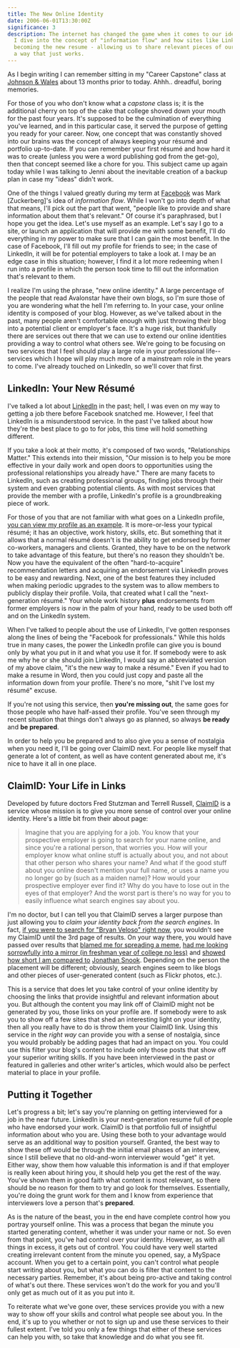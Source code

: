 ```yaml
---
title: The New Online Identity
date: 2006-06-01T13:30:00Z
significance: 3
description: The internet has changed the game when it comes to our identities.
  I dive into the concept of "information flow" and how sites like LinkedIn are
  becoming the new resume - allowing us to share relevant pieces of ourselves in
  a way that just works.
---
```


As I begin writing I can remember sitting in my "Career Capstone" class at [Johnson & Wales][1] about 13 months prior to today. Ahhh.. dreadful, boring memories.

For those of you who don't know what a _capstone_ class is; it is the additional cherry on top of the cake that college shoved down your mouth for the past four years. It's supposed to be the culmination of everything you've learned, and in this particular case, it served the purpose of getting you ready for your career. Now, one concept that was constantly shoved into our brains was the concept of always keeping your r&#233;sum&#233; and portfolio up-to-date. If you can remember your first r&#233;sum&#233; and how hard it was to create (unless you were a word publishing god from the get-go), then that concept seemed like a chore for you. This subject came up again today while I was talking to Jenni about the inevitable creation of a backup plan in case my "ideas" didn't work.

<dialog>
<dt>Jenni</dt>
<dd>I thought you'd be updating your r&#233;sum&#233;.</dd>
<dt>Bryan</dt>
<dd>But I have my LinkedIn profile, everything is already there.</dd>
</dialog>

One of the things I valued greatly during my term at [Facebook][2] was Mark [Zuckerberg]'s idea of _information flow_. While I won't go into depth of what that means, I'll pick out the part that went, "people like to provide and share information about them that's relevant." Of course it's paraphrased, but I hope you get the idea. Let's use myself as an example. Let's say I go to a site, or launch an application that will provide me with some benefit, I'll do everything in my power to make sure that I can gain the most benefit. In the case of Facebook, I'll fill out my profile for friends to see; in the case of LinkedIn, it will be for potential employers to take a look at. I may be an edge case in this situation; however, I find it a lot more redeeming when I run into a profile in which the person took time to fill out the information that's relevant to them.

I realize I'm using the phrase, "new online identity." A large percentage of the people that read Avalonstar have their own blogs, so I'm sure those of you are wondering what the hell I'm referring to. In your case, your online identity is composed of your blog. However, as we've talked about in the past, many people aren't comfortable enough with just throwing their blog into a potential client or employer's face. It's a huge risk, but thankfully there are services out there that we can use to extend our online identities providing a way to control what others see. We're going to be focusing on two services that I feel should play a large role in your professional life--services which I hope will play much more of a mainstream role in the years to come. I've already touched on LinkedIn, so we'll cover that first.

## LinkedIn: Your New R&#233;sum&#233;

I've talked a lot about [LinkedIn][2] in the past; hell, I was even on my way to getting a job there before Facebook snatched me. However, I feel that LinkedIn is a misunderstood service. In the past I've talked about how they're the best place to go to for jobs, this time will hold something different.

If you take a look at their motto, it's composed of two words, "Relationships Matter." This extends into their mission, "Our mission is to help you be more effective in your daily work and open doors to opportunities using the professional relationships you already have." There are many facets to LinkedIn, such as creating professional groups, finding jobs through their system and even grabbing potential clients. As with most services that provide the member with a profile, LinkedIn's profile is a groundbreaking piece of work.

For those of you that are not familiar with what goes on a LinkedIn profile, [you can view my profile as an example][3]. It is more-or-less your typical r&#233;sum&#233;; it has an objective, work history, skills, etc. But something that it allows that a normal r&#233;sum&#233; doesn't is the ability to get endorsed by former co-workers, managers and clients. Granted, they have to be on the network to take advantage of this feature, but there's no reason they shouldn't be. Now you have the equivalent of the often "hard-to-acquire" recommendation letters and acquiring an endorsement via LinkedIn proves to be easy and rewarding. Next, one of the best features they included when making periodic upgrades to the system was to allow members to publicly display their profile. Voila, that created what I call the "next-generation r&#233;sum&#233;." Your whole work history **plus** endorsements from former employers is now in the palm of your hand, ready to be used both off and on the LinkedIn system.

When I've talked to people about the use of LinkedIn, I've gotten responses along the lines of being the "Facebook for professionals." While this holds true in many cases, the power the LinkedIn profile can give you is bound only by what you put in it and what you use it for. If somebody were to ask me why he or she should join LinkedIn, I would say an abbreviated version of my above claim, "it's the new way to make a r&#233;sum&#233;." Even if you had to make a resume in Word, then you could just copy and paste all the information down from your profile. There's no more, "shit I've lost my r&#233;sum&#233;" excuse.

If you're not using this service, then **you're missing out**, the same goes for those people who have half-assed their profile. You've seen through my recent situation that things don't always go as planned, so always **be ready** and **be prepared**.

In order to help you be prepared and to also give you a sense of nostalgia when you need it, I'll be going over ClaimID next. For people like myself that generate a lot of content, as well as have content generated about me, it's nice to have it all in one place.

## ClaimID: Your Life in Links

Developed by future doctors Fred Stutzman and Terrell Russell, [ClaimID][4] is a service whose mission is to give you more sense of control over your online identity. Here's a little bit from their about page:

> Imagine that you are applying for a job. You know that your prospective employer is going to search for your name online, and since you're a rational person, that worries you. How will your employer know what online stuff is actually about you, and not about that other person who shares your name? And what if the good stuff about you online doesn't mention your full name, or uses a name you no longer go by (such as a maiden name)? How would your prospective employer ever find it? Why do you have to lose out in the eyes of that employer? And the worst part is there's no way for you to easily influence what search engines say about you.

I'm no doctor, but I can tell you that ClaimID serves a larger purpose than just allowing you to _claim your identity back from the search engines_. In fact, [if you were to search for "Bryan Veloso" right now][5], you wouldn't see my ClaimID until the 3rd page of results. On your way there, you would have passed over results that [blamed me for spreading a meme][6], [had me looking sorrowfully into a mirror (in freshman year of college no less)][7] and [showed how short I am compared to][8] [Jonathan Snook][9]. Depending on the person the placement will be different; obviously, search engines seem to like blogs and other pieces of user-generated content (such as Flickr photos, etc.).

This is a service that does let you take control of your online identity by choosing the links that provide insightful and relevant information about you. But although the content you may link off of ClaimID might not be generated by you, those links on your profile are. If somebody were to ask you to show off a few sites that shed an interesting light on your identity, then all you really have to do is throw them your ClaimID link. Using this service in the _right way_ can provide you with a sense of nostalgia, since you would probably be adding pages that had an impact on you. You could use this filter your blog's content to include only those posts that show off your superior writing skills. If you have been interviewed in the past or featured in galleries and other writer's articles, which would also be perfect material to place in your profile.

## Putting it Together

Let's progress a bit; let's say you're planning on getting interviewed for a job in the near future. LinkedIn is your next-generation resume full of people who have endorsed your work. ClaimID is that portfolio full of insightful information about who you are. Using these both to your advantage would serve as an additional way to position yourself. Granted, the best way to show these off would be through the initial email phases of an interview, since I still believe that no old-and-worn interviewer would "get" it yet. Either way, show them how valuable this information is and if that employer is really keen about hiring you, it should help you get the rest of the way. You've shown them in good faith what content is most relevant, so there should be no reason for them to try and go look for themselves. Essentially, you're doing the grunt work for them and I know from experience that interviewers love a person that's **prepared**.

As is the nature of the beast, you in the end have complete control how you portray yourself online. This was a process that began the minute you started generating content, whether it was under your name or not. So even from that point, you've had control over your identity. However, as with all things in excess, it gets out of control. You could have very well started creating irrelevant content from the minute you opened, say, a MySpace account. When you get to a certain point, you can't control what people start writing about you, but what you can do is filter that content to the necessary parties. Remember, it's about being pro-active and taking control of what's out there. These services won't do the work for you and you'll only get as much out of it as you put into it.

To reiterate what we've gone over, these services provide you with a new way to show off your skills and control what people see about you. In the end, it's up to you whether or not to sign up and use these services to their fullest extent. I've told you only a few things that either of these services can help you with, so take that knowledge and do what you see fit.

[1]: http://jwu.edu/
[2]: http://linkedin.com/
[3]: http://www.linkedin.com/in/bryanveloso/
[4]: http://claimid.com/
[5]: http://www.google.com/search?q=Bryan+Veloso
[6]: http://warpspire.com/journal/personal/blame-bryan-veloso/
[7]: http://www.mirrorproject.com/galleries/archive/?id=11044&galleryid=161
[8]: http://www2.jeffcroft.com/photos/111217329/
[9]: http://snook.ca/jonathan/
